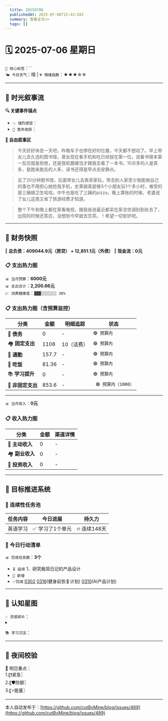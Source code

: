 ```yaml
---
  title: 20250706
  publishedAt: 2025-07-08T15:43:58Z
  summary: 查看全文>>
  tags: []
---
```


# 🗓️ 2025-07-06 星期日  
`🔑 核心标签`：``  
`🌤️ 今日天气`：晴 | `💗 情绪指数`：★★★☆☆   

---


## 🌊 **时光叙事流**
**🔍 关键事件锚点**  
- `💥 强烈感受`：                    
- `🎉 意外收获`：         

**📖 自由叙事区**  
>  今天好好休息一天吧，昨晚车子也停在好的位置，今天都不想动了。早上带女儿去久违的图书馆，衰女现在看手机和吃已经放在第一位，说看书根本第一反应就是拒绝，还是我软磨硬泡才跟我去看了一本书。10点多的人是真多，是跑来跑去的人多，读书还得是早点去安静点。

> 去了20分钟图书馆，后面带女儿去表哥家玩，带去别人家至少我能做自己的事也不用担心她抢我手机，史莱姆真是够3个小朋友玩1个多小时，难受的是三姨搞卫生哈哈。中午也是吃了三姨的pizza，晚上算账的时候，老婆说了女儿这周又省了旅游经费才知道。

> 整个下午和晚上都在家看电视，跟我爸说最近都呆在家凉空调别到处去了，出院的时候还答应，没想到今早就去饮茶。！希望一切安好吧。

---

## 💸 **财务快照**
‖ **总负债：409044.9元（房贷） + 12,851.1元（外债）**
‖ **现金流：0元**

### 📋 支出热力图

`📊 当月预算`：**6000元**  
`📊 支出合计`：**2,200.66元**  
`💹 消费健康度`：`▓▓▓░░░░░░░ 36%`  
### 📋 支出热力图（含预算监控）
| 分类         | 金额    | 明细追踪                  | 状态           |
|--------------|---------|---------------------------|----------------|
| 🏦 **债务**    | 0   | -    | `🟢 预算内`   |
| 🏘️ **固定支出** | 1108     |  10（话费）  | `🟢 预算内`     |
| 🚌 **通勤**     | 157.7   | - | `🟢 预算内`     |
| 🍜 **吃饭**     | 81.36  | -  | `🟢 预算内`   |
| 📚 **学习提升** | 0      | -     | `🟢 预算内`     |
| 🎲 **非固定支出** | 853.6    | -  | ` 🟢 预算内（1000）`  |
---

`📊 当月收入`：**0元**  

### 📋 收入热力图
| 分类         | 金额    | 渠道详情             |
|--------------|---------|-------------------------|
| 🏦 **主动收入**  | 0                | -        |
| 🏘️ **副业收入**  | 0                | -        |
| 🚌 **投资收入**  | 0                | -        |



---

## 🎯 **目标推进系统**

### 🔄 连续性任务池
| 任务内容                | 今日进展          | 持久力     |
|-------------------------|-------------------|------------|
| 英语学习         | ✅ 学习了1个单元 | 🔥 连续148天  |



### 📌 今日行动清单

`📊 完成任务数`：**3个**  
- `⏳ 延续` 1、研究极简日记的产品设计             
- `🚩 新增`   
- `✅完成` [0302](note://WEB9685e40ae7a6464db1196641a1ffd0ee)   [0316](note://WEBc1fcc89ec3e741538b703e8017b38c9f)(健身前恢复计划)  [0310](note://WEBfc89f9187c014fbe9fab88e2d09b4bde)(AI产品计划)


---

## 🌌 **认知星图**
`💡 灵感碎片`：  
▸ 


`📚 学习沉淀`：  
>    

---

## 🌃 夜间校验

🚀 明日重点：  
1.〖❗紧急〗  
2.〖🛡️防御〗  
3.〖⚡能量〗

---
本人自动发布于：[https://github.com/cutByMine/blog/issues/489](https://github.com/cutByMine/blog/issues/489)
